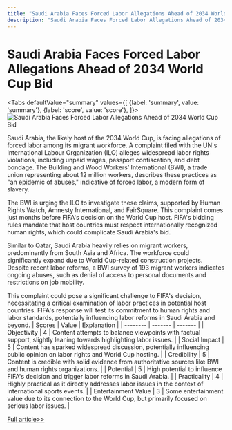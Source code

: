 ```yaml
---
title: "Saudi Arabia Faces Forced Labor Allegations Ahead of 2034 World Cup Bid"
description: "Saudi Arabia Faces Forced Labor Allegations Ahead of 2034 World Cup Bid"
---
```



# Saudi Arabia Faces Forced Labor Allegations Ahead of 2034 World Cup Bid


<Tabs
	defaultValue="summary"
	values={[
	{label: 'summary', value: 'summary'},
	{label: 'score', value: 'score'},
]}>
<TabItem value="summary">
<img
  src="https://image.informedainews.com/2024/06/Soc-usO-1717722952-0.jpg"
  alt="Saudi Arabia Faces Forced Labor Allegations Ahead of 2034 World Cup Bid"
/>



Saudi Arabia, the likely host of the 2034 World Cup, is facing allegations of forced labor among its migrant workforce. A complaint filed with the UN's International Labour Organization (ILO) alleges widespread labor rights violations, including unpaid wages, passport confiscation, and debt bondage. The Building and Wood Workers’ International (BWI), a trade union representing about 12 million workers, describes these practices as "an epidemic of abuses," indicative of forced labor, a modern form of slavery.

The BWI is urging the ILO to investigate these claims, supported by Human Rights Watch, Amnesty International, and FairSquare. This complaint comes just months before FIFA's decision on the World Cup host. FIFA's bidding rules mandate that host countries must respect internationally recognized human rights, which could complicate Saudi Arabia's bid.

Similar to Qatar, Saudi Arabia heavily relies on migrant workers, predominantly from South Asia and Africa. The workforce could significantly expand due to World Cup-related construction projects. Despite recent labor reforms, a BWI survey of 193 migrant workers indicates ongoing abuses, such as denial of access to personal documents and restrictions on job mobility.

This complaint could pose a significant challenge to FIFA's decision, necessitating a critical examination of labor practices in potential host countries. FIFA's response will test its commitment to human rights and labor standards, potentially influencing labor reforms in Saudi Arabia and beyond.
</TabItem>
<TabItem value="score">
	| Scores     | Value   | Explanation |
	| -------- | ------- | ------- |
	| Objectivity  | 4    | Content attempts to balance viewpoints with factual support, slightly leaning towards highlighting labor issues.    |
	| Social Impact | 5     | Content has sparked widespread discussion, potentially influencing public opinion on labor rights and World Cup hosting.    |
	| Credibility    | 5    | Content is credible with solid evidence from authoritative sources like BWI and human rights organizations.    |
	| Potential    | 5    | High potential to influence FIFA's decision and trigger labor reforms in Saudi Arabia.    |
	| Practicality    | 4    | Highly practical as it directly addresses labor issues in the context of international sports events.    |
	| Entertainment Value    | 3    | Some entertainment value due to its connection to the World Cup, but primarily focused on serious labor issues.    |
</TabItem>
</Tabs>

[Full article>>](https://www.theguardian.com/global-development/article/2024/jun/05/saudi-arabia-trade-union-forced-labour-migrants-complaint-ilo-fifa-2034-world-cup)
